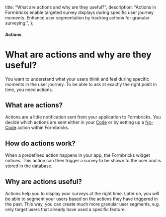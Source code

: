   title: "What are actions and why are they useful?",
  description:
    "Actions in Formbricks enable targeted survey displays during specific user journey moments. Enhance user segmentation by tracking actions for granular surveying.",
};

#### Actions

# What are actions and why are they useful?

You want to understand what your users think and feel during specific moments in the user journey. To be able to ask at exactly the right point in time, you need actions.

## What are actions?

Actions are a little notification sent from your application to Formbricks. You decide which actions are sent either in your [Code](/docs/actions/code) or by setting up a [No-Code](/docs/actions/no-code) action within Formbricks.

## How do actions work?

When a predefined action happens in your app, the Formbricks widget notices. This action can then trigger a survey to be shown to the user and is stored in the database.

## Why are actions useful?

Actions help you to display your surveys at the right time. Later on, you will be able to segment your users based on the actions they have triggered in the past. This way, you can create much more granular user segments, e.g. only target users that already have used a specific feature.
